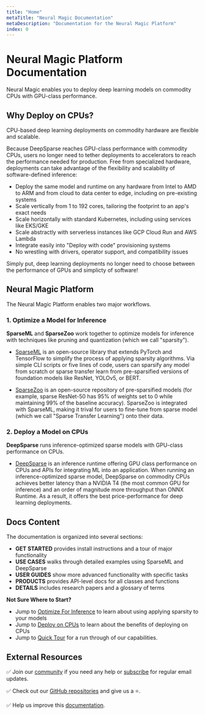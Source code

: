 ```yaml
---
title: "Home"
metaTitle: "Neural Magic Documentation"
metaDescription: "Documentation for the Neural Magic Platform"
index: 0
---
```


# Neural Magic Platform Documentation

Neural Magic enables you to deploy deep learning models on commodity CPUs with GPU-class performance.

## Why Deploy on CPUs?

CPU-based deep learning deployments on commodity hardware are flexible and scalable.

Because DeepSparse reaches GPU-class performance with commodity CPUs, users no longer need to tether deployments to
accelerators to reach the performance needed for production. Free from specialized hardware, 
deployments can take advantage of the flexibility and scalability of software-defined inference:
- Deploy the same model and runtime on any hardware from Intel to AMD to ARM and from cloud to data center to edge, including on pre-existing systems
- Scale vertically from 1 to 192 cores, tailoring the footprint to an app's exact needs
- Scale horizontally with standard Kubernetes, including using services like EKS/GKE
- Scale abstractly with serverless instances like GCP Cloud Run and AWS Lambda
- Integrate easily into "Deploy with code" provisioning systems
- No wrestling with drivers, operator support, and compatibility issues

Simply put, deep learning deployments no longer need to choose between the performance of GPUs and simplicty of software!

## Neural Magic Platform

The Neural Magic Platform enables two major workflows.

### 1. Optimize a Model for Inference

**SparseML** and **SparseZoo** work together to optimize models for inference with
techniques like pruning and quantization (which we call "sparsity").

- [SparseML](/products/sparseml) is an open-source library that extends PyTorch and TensorFlow to simplify the process of 
  applying sparsity algorithms. Via simple CLI scripts or five lines of code, users can sparsify any model from scratch 
  or sparse transfer learn from pre-sparsified versions of foundation models like ResNet, YOLOv5, or BERT.

- [SparseZoo](/products/sparsezoo) is an open-source repository of pre-sparsified models
  (for example, sparse ResNet-50 has 95% of weights set to 0 while maintaining 99% of the baseline accuracy). SparseZoo is integrated with 
  SparseML, making it trival for users to fine-tune from sparse model (which we call "Sparse Transfer Learning") onto their data.

### 2. Deploy a Model on CPUs

**DeepSparse** runs inference-optimized sparse models with GPU-class performance on CPUs.

- [DeepSparse](/products/deepsparse) is an inference runtime offering GPU class performance on CPUs and
 APIs for integrating ML into an application. When running an inference-optimized sparse model, DeepSparse on commodity CPUs
 achieves better latency than a NVIDIA T4 (the most common GPU for inference) and an order of magnitude more throughput than 
 ONNX Runtime. As a result, it offers the best price-performance for deep learning deployments.

## Docs Content

The documentation is organized into several sections:

- **GET STARTED** provides install instructions and a tour of major functionality
- **USE CASES** walks through detailed examples using SparseML and DeepSparse
- **USER GUIDES** show more advanced functionality with specific tasks
- **PRODUCTS** provides API-level docs for all classes and functions 
- **DETAILS** includes research papers and a glossary of terms

**Not Sure Where to Start?**
- Jump to [Optimize For Inference](/index/optimize-workflow) to learn about using applying sparsity to your models
- Jump to [Deploy on CPUs](/index/deploy-workflow) to learn about the benefits of deploying on CPUs
- Jump to [Quick Tour](/index/quick-tour) for a run through of our capabilities.

## External Resources

✅ Join our [community](https://join.slack.com/t/discuss-neuralmagic/shared_invite/zt-q1a1cnvo-YBoICSIw3L1dmQpjBeDurQ) if you need any help
or [subscribe](https://neuralmagic.com/deep-sparse-community/#subscribe) for regular email updates.

✅ Check out our [GitHub repositories](https://github.com/neuralmagic) and give us a ⭐.

✅ Help us improve this [documentation](https://github.com/neuralmagic/docs).
